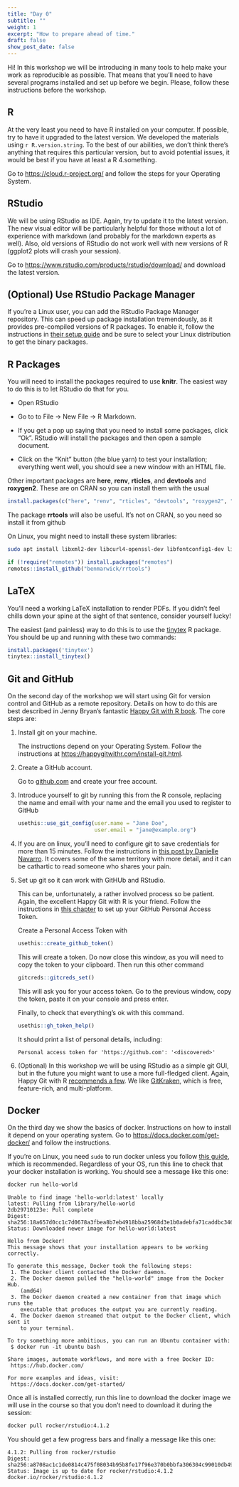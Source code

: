 ```yaml
---
title: "Day 0"
subtitle: ""
weight: 1
excerpt: "How to prepare ahead of time."
draft: false
show_post_date: false
---
```


Hi!
In this workshop we will be introducing in many tools to help make your work as reproducible as possible.
That means that you'll need to have several programs installed and set up before we begin.
Please, follow these instructions before the workshop.

## R

At the very least you need to have R installed on your computer.
If possible, try to have it upgraded to the latest version.
We developed the materials using `r R.version.string`.
To the best of our abilities, we don't think there's anything that requires this particular version, but to avoid potential issues, it would be best if you have at least a R 4.something.

Go to <https://cloud.r-project.org/> and follow the steps for your Operating System.

## RStudio

We will be using RStudio as IDE.
Again, try to update it to the latest version.
The new visual editor will be particularly helpful for those without a lot of experience with markdown (and probably for the markdown experts as well).
Also, old versions of RStudio do not work well with new versions of R (ggplot2 plots will crash your session).

Go to <https://www.rstudio.com/products/rstudio/download/> and download the latest version.

## (Optional) Use RStudio Package Manager

If you're a Linux user, you can add the RStudio Package Manager repository.
This can speed up package installation tremendously, as it provides pre-compiled versions of R packages.
To enable it, follow the instructions in [their setup guide](https://packagemanager.posit.co/client/#/repos/cran/setup) and be sure to select your Linux distribution to get the binary packages. 

## R Packages

You will need to install the packages required to use **knitr**.
The easiest way to do this is to let RStudio do that for you.

-   Open RStudio

-   Go to to File -\> New File -\> R Markdown.

-   If you get a pop up saying that you need to install some packages, click "Ok".
    RStudio will install the packages and then open a sample document.

-   Click on the "Knit" button (the blue yarn) to test your installation; everything went well, you should see a new window with an HTML file.

Other important packages are **here**, **renv**, **rticles**, and **devtools** and **roxygen2**.
These are on CRAN so you can install them with the usual

``` r
install.packages(c("here", "renv", "rticles", "devtools", "roxygen2", "gitcreds"))
```

The package **rrtools** will also be useful.
It's not on CRAN, so you need so install it from github

On Linux, you might need to install these system libraries:

``` bash
sudo apt install libxml2-dev libcurl4-openssl-dev libfontconfig1-dev libgit2-dev libssh2-1-dev libharfbuzz-dev libfribidi-dev lbfreetype6-dev libpng-dev libtiff5-dev libjpeg-dev 
```

``` r
if (!require("remotes")) install.packages("remotes")
remotes::install_github("benmarwick/rrtools")
```

## LaTeX

You'll need a working LaTeX installation to render PDFs.
If you didn't feel chills down your spine at the sight of that sentence, consider yourself lucky!

The easiest (and painless) way to do this is to use the [tinytex](https://yihui.org/tinytex/) R package.
You should be up and running with these two commands:

``` r
install.packages('tinytex')
tinytex::install_tinytex()
```

## Git and GitHub

On the second day of the workshop we will start using Git for version control and GitHub as a remote repository.
Details on how to do this are best described in Jenny Bryan's fantastic [Happy Git with R book](https://happygitwithr.com/install-intro.html).
The core steps are:

1.  Install git on your machine.\

    The instructions depend on your Operating System.
    Follow the instructions at <https://happygitwithr.com/install-git.html>.

2.  Create a GitHub account.\

    Go to [github.com](github.com) and create your free account.

3.  Introduce yourself to git by running this from the R console, replacing the name and email with your name and the email you used to register to GitHub

    ``` r
    usethis::use_git_config(user.name = "Jane Doe", 
                            user.email = "jane@example.org")
    ```

4.  If you are on linux, you'll need to configure git to save credentials for more than 15 minutes.
    Follow the instructions in [this post by Danielle Navarro](https://blog.djnavarro.net/posts/2021-08-08_git-credential-helpers/).
    It covers some of the same territory with more detail, and it can be cathartic to read someone who shares your pain.

5.  Set up git so it can work with GitHUb and RStudio.

    This can be, unfortunately, a rather involved process so be patient.
    Again, the excellent Happy Git with R is your friend.
    Follow the instructions in [this chapter](https://happygitwithr.com/https-pat.html) to set up your GitHub Personal Access Token.

    Create a Personal Access Token with

    ``` r
    usethis::create_github_token()
    ```

    This will create a token.
    Do now close this window, as you will need to copy the token to your clipboard.
    Then run this other command

    ``` r
    gitcreds::gitcreds_set()
    ```
    
    This will ask you for your access token. 
    Go to the previous window, copy the token, paste it on your console and press enter.

    Finally, to check that everything's ok with this command.

    ``` r
    usethis::gh_token_help()
    ```

    It should print a list of personal details, including:

        Personal access token for 'https://github.com': '<discovered>'

6.  (Optional) In this workshop we will be using RStudio as a simple git GUI, but in the future you might want to use a more full-fledged client.
    Again, Happy Git with R [recommends a few](https://happygitwithr.com/git-client.html#recommended-git-clients).
    We like [GitKraken](https://www.gitkraken.com/), which is free, feature-rich, and multi-platform.

## Docker

On the third day we show the basics of docker.
Instructions on how to install it depend on your operating system.
Go to <https://docs.docker.com/get-docker/> and follow the instructions.

If you're on Linux, you need `sudo` to run docker unless you follow [this guide](https://docs.docker.com/engine/install/linux-postinstall/), which is recommended.
Regardless of your OS, run this line to check that your docker installation is working.
You should see a message like this one:

``` bash
docker run hello-world
```

    Unable to find image 'hello-world:latest' locally
    latest: Pulling from library/hello-world
    2db29710123e: Pull complete 
    Digest: sha256:18a657d0cc1c7d0678a3fbea8b7eb4918bba25968d3e1b0adebfa71caddbc346
    Status: Downloaded newer image for hello-world:latest

    Hello from Docker!
    This message shows that your installation appears to be working correctly.

    To generate this message, Docker took the following steps:
     1. The Docker client contacted the Docker daemon.
     2. The Docker daemon pulled the "hello-world" image from the Docker Hub.
        (amd64)
     3. The Docker daemon created a new container from that image which runs the
        executable that produces the output you are currently reading.
     4. The Docker daemon streamed that output to the Docker client, which sent it
        to your terminal.

    To try something more ambitious, you can run an Ubuntu container with:
     $ docker run -it ubuntu bash

    Share images, automate workflows, and more with a free Docker ID:
     https://hub.docker.com/

    For more examples and ideas, visit:
     https://docs.docker.com/get-started/

Once all is installed correctly, run this line to download the docker image we will use in the course so that you don't need to download it during the session:

``` bash
docker pull rocker/rstudio:4.1.2
```

You should get a few progress bars and finally a message like this one:

    4.1.2: Pulling from rocker/rstudio
    Digest: sha256:a8708ac1c1de0814c475f08034b95b8fe17f96e370b0bbfa306304c99010db49
    Status: Image is up to date for rocker/rstudio:4.1.2
    docker.io/rocker/rstudio:4.1.2
